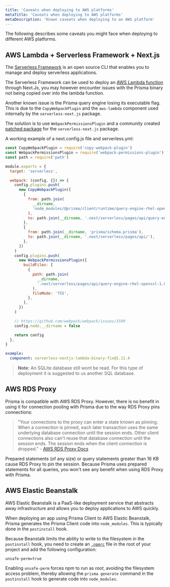 ```yaml
---
title: 'Caveats when deploying to AWS platforms'
metaTitle: 'Caveats when deploying to AWS platforms'
metaDescription: 'Known caveats when deploying to an AWS platform'
---
```


<TopBlock>

The following describes some caveats you might face when deploying to different AWS platforms.

</TopBlock>

## AWS Lambda + Serverless Framework + Next.js

The [Serverless Framework](https://www.serverless.com/framework/docs/) is an open source CLI that enables you to manage and deploy serverless applications.

The Serverless Framework can be used to deploy an [AWS Lambda function](https://www.serverless.com/framework/docs/providers/aws/guide/intro/) through Next.Js, you may however encounter issues with the Prisma binary not being copied over into the lambda function.

Another known issue is the Prisma query engine losing its executable flag. This is due to the `CopyWebpackPlugin` and the `aws-lambda` component used internally by the `serverless-next.js` package.

The solution is to use `WebpackPermissionsPlugin` and a community created [patched package](https://www.npmjs.com/package/serverless-nextjs-lambda-binary-fix) for the `serverless-next.js` package.

A working example of a next.config.js file and serverless.yml:

```js file=next.config.js
const CopyWebpackPlugin = require('copy-webpack-plugin')
const WebpackPermissionsPlugin = require('webpack-permissions-plugin')
const path = require('path')

module.exports = {
  target: 'serverless',

  webpack: (config, {}) => {
    config.plugins.push(
      new CopyWebpackPlugin([
        {
          from: path.join(
            __dirname,
            'node_modules/@prisma/client/runtime/query-engine-rhel-openssl-1.0.x'
          ),
          to: path.join(__dirname, '.next/serverless/pages/api/query-engine-rhel-openssl-1.0.x'),
        },
        {
          from: path.join(__dirname, 'prisma/schema.prisma'),
          to: path.join(__dirname, '.next/serverless/pages/api/'),
        },
      ])
    )
    config.plugins.push(
      new WebpackPermissionsPlugin({
        buildFiles: [
          {
            path: path.join(
              __dirname,
              '.next/serverless/pages/api/query-engine-rhel-openssl-1.0.x'
            ),
            fileMode: '755',
          },
        ],
      })
    )

    // https://github.com/webpack/webpack/issues/1599
    config.node.__dirname = false

    return config
  },
}
```

```yml file=serverless.yml
example:
  component: serverless-nextjs-lambda-binary-fix@1.11.4
```

> **Note**: An SQLite database still wont be read. For this type of deployment it is suggested to us another SQL database.

## AWS RDS Proxy

<!-- NOTE: Move to platform overview, link to connection management -->

Prisma is compatible with AWS RDS Proxy. However, there is no benefit in using it for connection pooling with Prisma due to the way RDS Proxy pins connections:

> "Your connections to the proxy can enter a state known as pinning. When a connection is pinned, each later transaction uses the same underlying database connection until the session ends. Other client connections also can't reuse that database connection until the session ends. The session ends when the client connection is dropped." - <a href="https://docs.aws.amazon.com/AmazonRDS/latest/AuroraUserGuide/rds-proxy.html">AWS RDS Proxy Docs</a>

Prepared statements (of any size) or query statements greater than 16 KB cause RDS Proxy to pin the session. Because Prisma uses prepared statements for all queries, you won't see any benefit when using RDS Proxy with Prisma.

## AWS Elastic Beanstalk

<!-- NOTE: Move to platform overview -->

AWS Elastic Beanstalk is a PaaS-like deployment service that abstracts away infrastructure and allows you to deploy applications to AWS quickly.

When deploying an app using Prisma Client to AWS Elastic Beanstalk, Prisma generates the Prisma Client code into `node_modules`. This is typically done in the `postinstall` hook.

Because Beanstalk limits the ability to write to the filesystem in the `postinstall` hook, you need to create an [`.npmrc`](https://docs.npmjs.com/cli/v6/configuring-npm/npmrc) file in the root of your project and add the following configuration:

```config file=.npmrc
unsafe-perm=true
```

Enabling `unsafe-perm` forces _npm_ to run as _root_, avoiding the filesystem access problem, thereby allowing the `prisma generate` command in the `postinstall` hook to generate code into `node_modules`.
